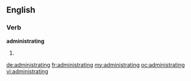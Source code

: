 ==English==

===Verb===
'''administrating'''

# {{present participle of|[[administrate]]}}

[[de:administrating]]
[[fr:administrating]]
[[my:administrating]]
[[oc:administrating]]
[[vi:administrating]]
